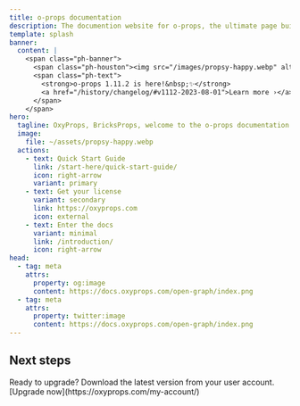```yaml
---
title: o-props documentation
description: The documention website for o-props, the ultimate page buidler companion.
template: splash
banner:
  content: |
    <span class="ph-banner">
      <span class="ph-houston"><img src="/images/propsy-happy.webp" alt="" height="72"/></span>
      <span class="ph-text">
        <strong>o-props 1.11.2 is here!&nbsp;✨</strong>
        <a href="/history/changelog/#v1112-2023-08-01">Learn more ›</a>
      </span>
    </span>
hero:
  tagline: OxyProps, BricksProps, welcome to the o-props documentation website! You will find everything you need to build stellar website with o-props and your favorite page builder. o-props is fast, accessible, and easy-to-use.
  image:
    file: ~/assets/propsy-happy.webp
  actions:
    - text: Quick Start Guide
      link: /start-here/quick-start-guide/
      icon: right-arrow
      variant: primary
    - text: Get your license
      variant: secondary
      link: https://oxyprops.com
      icon: external
    - text: Enter the docs
      variant: minimal
      link: /introduction/
      icon: right-arrow
head:
  - tag: meta
    attrs:
      property: og:image
      content: https://docs.oxyprops.com/open-graph/index.png
  - tag: meta
    attrs:
      property: twitter:image
      content: https://docs.oxyprops.com/open-graph/index.png
---
```



## Next steps

<CardGrid stagger>
  <Card title="o-props v1.11 is now available!" icon="rocket">
    Ready to upgrade? Download the latest version from your user account.
    <div class="flex actions">
      [Upgrade now](https://oxyprops.com/my-account/)
    </div>
  </Card>
</CardGrid>
